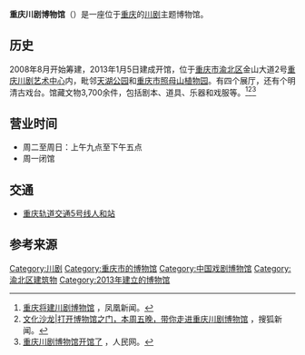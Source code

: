'''重庆川剧博物馆'''（{{lang-en|Chongqing Sichuan Opera Museum}}）是一座位于[[重庆|重庆]]的[[川剧|川剧]]主题博物馆。

==历史==
2008年8月开始筹建，2013年1月5日建成开馆，位于[[重庆市|重庆市]][[渝北区|渝北区]]金山大道2号[[重庆川剧艺术中心|重庆川剧艺术中心]]内，毗邻[[天湖公园|天湖公园]]和[[重庆市照母山植物园|重庆市照母山植物园]]。有四个展厅，还有个明清古戏台。馆藏文物3,700余件，包括剧本、道具、乐器和戏服等。<ref>[http://fashion.ifeng.com/news/detail_2011_11/08/10497859_0.shtml 重庆将建川剧博物馆] {{Wayback|url=http://fashion.ifeng.com/news/detail_2011_11/08/10497859_0.shtml |date=20210213205731 }}，凤凰新闻。</ref><ref>[https://www.sohu.com/a/260275056_355567 文化沙龙|打开博物馆之门，本周五晚，带你走进重庆川剧博物馆] {{Wayback|url=https://www.sohu.com/a/260275056_355567 |date=20210214050346 }}，搜狐新闻。</ref><ref>[http://cpc.people.com.cn/n/2013/0105/c87228-20090058.html 重庆川剧博物馆开馆了] {{Wayback|url=http://cpc.people.com.cn/n/2013/0105/c87228-20090058.html |date=20210213171532 }}，人民网。</ref>

==营业时间==
*周二至周日：上午九点至下午五点
*周一闭馆

==交通==
*[[重庆轨道交通5号线|重庆轨道交通5号线]][[人和站_(重庆市)|人和站]]

==参考来源==
{{reflist}}

[[Category:川剧|Category:川剧]]
[[Category:重庆市的博物馆|Category:重庆市的博物馆]]
[[Category:中国戏剧博物馆|Category:中国戏剧博物馆]]
[[Category:渝北区建筑物|Category:渝北区建筑物]]
[[Category:2013年建立的博物馆|Category:2013年建立的博物馆]]
